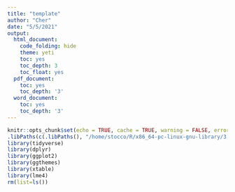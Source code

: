 ```yaml
---
title: "template"
author: "Cher"
date: "5/5/2021"
output:
  html_document:
    code_folding: hide
    theme: yeti
    toc: yes
    toc_depth: 3
    toc_float: yes
  pdf_document:
    toc: yes
    toc_depth: '3'
  word_document:
    toc: yes
    toc_depth: '3'
---
```


```r
knitr::opts_chunk$set(echo = TRUE, cache = TRUE, warning = FALSE, error = FALSE, message = FALSE)
.libPaths(c(.libPaths(), "/home/stocco/R/x86_64-pc-linux-gnu-library/3.6"))
library(tidyverse)
library(dplyr)
library(ggplot2)
library(ggthemes)
library(xtable)
library(lme4)
rm(list=ls())
```